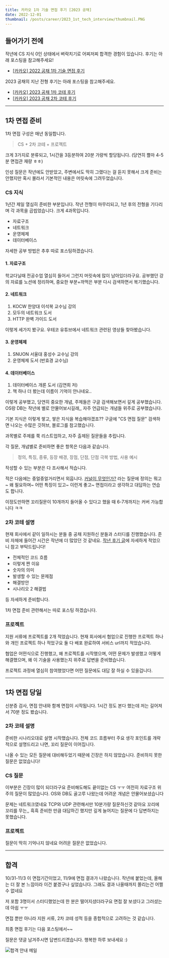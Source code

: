 ```yaml
---
title: 카카오 1차 기술 면접 후기 [2023 공채]
date: 2022-12-01
thumbnail: /posts/career/2023_1st_tech_interview/thumbnail.PNG
---
```


## 들어가기 전에

작년에 CS 지식 0인 상태에서 벼락치기로 어찌저찌 합격한 경험이 있습니다.
후기는 아래 포스팅을 참고해주세요!

- [[카카오] 2022 공채 1차 기술 면접 후기](/blog/career/2022_1st_tech_interview)

2023 공채의 지난 전형 후기는 아래 포스팅을 참고해주세요.

- [[카카오] 2023 공채 1차 코테 후기](/blog/career/2023_1st_coding_test)
- [[카카오] 2023 공채 2차 코테 후기](/blog/career/2023_2nd_coding_test)

---

## 1차 면접 준비

1차 면접 구성은 매년 동일합니다. 

> CS + 2차 코테 + 프로젝트

크게 3가지로 분류되고, 1시간을 3등분하여 20분 가량씩 할당됩니다. (당연히 쁠마 4-5분 면접관 재량 ㅎㅎ)

인성 질문은 작년에도 안받았고, 주변에서도 딱히 그랬다는 걸 듣지 못해서
크게 준비는 안했지만 혹시 몰라서 기본적인 내용은 머릿속에 그려두었습니다.

### CS 지식

1년간 제일 열심히 준비한 부분입니다.
작년 전형이 마무리되고, 1년 후의 전형을 기다리며 각 과목을 곱씹었습니다.
크게 4과목입니다.

- 자료구조
- 네트워크
- 운영체제
- 데이터베이스

자세한 공부 방법은 추후 따로 포스팅하겠습니다.

 

#### 1. 자료구조

학교다닐때 전공수업 열심히 들어서 그런지 머릿속에 많이 남아있더라구요.
공부했던 강의 자료를 노션에 정리하며, 중요한 부분+까먹은 부분 다시 검색하면서 복기했습니다.

 

#### 2. 네트워크

1. KOCW 한양대 이석복 교수님 강의
2. 모두의 네트워크 도서
3. HTTP 완벽 가이드 도서

이렇게 세가지 봤구요. 우테코 유튜브에서 네트워크 관련된 영상들 찾아봤습니다.

 

#### 3. 운영체제

1. SNUON 서울대 홍성수 교수님 강의
2. 운영체제 도서 (반효경 교수님)

#### 4. 데이터베이스

1. 데이터베이스 개론 도서 (김연희 저)
2. 책 하나 더 봤는데 이름이 기억이 안나네요..


이렇게 공부했고, 당연히 중요한 개념, 주제들은 구글 검색해보면서 깊게 공부했습니다.
OS랑 DB는 작년에 별로 안물어보시길래,, 자주 언급되는 개념들 위주로 공부했습니다.

기본 지식은 이렇게 쌓고, 쌓은 지식을 복습해야겠죠??
구글에 "CS 면접 질문" 검색하면 나오는 수많은 깃허브, 블로그를 참고했습니다.

과목별로 주제를 쭉 리스트업하고, 자주 출제된 질문들을 추립니다.

각 질문, 개념별로 준비하면 좋은 항목은 다음과 같습니다.

> 정의, 특징, 종류, 등장 배경, 장점, 단점, 단점 극복 방법, 사용 예시

작성할 수 있는 부분은 다 조사해서 적습니다.

적은 다음에는 중얼중얼거리면서 외웁니다. 
<u>커널이 무엇인가?</u> 라는 질문에
정의는 뭐고~ 왜 필요하며~ 어떤 특징이 있고~ 이런게 좋고~ 
면접이라고 생각하고 대답하는 연습도 합니다.

이정도만하면 꼬리질문이 10개까지 들어올 수 있다고 했을 때
6-7개까지는 커버 가능합니다 ㅋㅋ

### 2차 코테 설명
현재 회사에서 같이 일하시는 분들 중 공채 지원하신 분들과 스터디를 진행했습니다.
준비 자체에 들어간 시간은 작년에 더 많았던 것 같네요. 
[작년 후기 글](/blog/career/2022_1st_tech_interview)에 자세하게 적었으니 참고 부탁드립니다!

- 전체적인 코드 흐름
- 이렇게 짠 이유
- 숫자의 의미
- 발생할 수 있는 문제점
- 해결방안
- 시나리오 2 해결법

등 자세하게 준비합니다. 

1차 면접 준비 관련해서는 따로 포스팅 하겠습니다.

### 프로젝트
지원 서류에 프로젝트를 2개 적었습니다.
현재 회사에서 협업으로 진행한 프로젝트 하나와
개인 프로젝트 하나 적었구요
둘 다 배포 완료하여 서비스 url까지 적었습니다.

협업은 어떤식으로 진행했고,
왜 프로젝트를 시작했으며,
어떤 문제가 발생했고 어떻게 해결했으며,
왜 이 기술을 사용했는지 위주로 답변을 준비했습니다.

프로젝트 과정에 열심히 참여했었다면 어떤 질문에도 대답 잘 하실 수 있을겁니다.

---

## 1차 면접 당일
신분증 검사, 면접 안내와 함께 면접이 시작됩니다.
1시간 정도 본다 했는데 저는 길어져서 70분 정도 봤습니다.

### 2차 코테 설명
준비한 시나리오대로 설명 시작했습니다.
전체 코드 흐름부터 주요 생각 포인트를 개략적으로 설명드리고 나면,
꼬리 질문이 이어집니다. 

나올 수 있는 모든 질문에 대비해두었기 때문에 긴장은 하지 않았습니다.
준비하지 못한 질문은 없었습니다!

### CS 질문
이부분은 긴장이 많이 되더라구요
준비해도해도 끝이없는 CS ㅜㅜ
여전히 자료구조 위주의 질문이 많았습니다.
OS와 DB도 골고루 나왔는데 어려운 개념은 안물어보셨습니다

문제는 네트워크였네요
TCP와 UDP 관련해서만 10분가량 질문하신것 같아요
꼬리에 꼬리를 무는,, 흑흑 준비한 만큼 대답하긴 했지만
깊게 늘어지는 질문에 다 답변하지는 못했습니다.

### 프로젝트
질문이 딱히 기억나지 않네요
어려운 질문은 없었습니다. 

---

## 합격
10/31-11/3 이 면접기간이었고, 11/9에 면접 결과가 나왔습니다.
작년에 붙었는데, 올해는 더 잘 본 느낌이라 이건 붙겠구나 싶었습니다.
그래도 결과 나올때까지 쫄리는건 어쩔 수 없네요

저 포함 3명이서 스터디했었는데 한 분은 떨어지셨더라구요 
면접 잘 보셨다고 그러셨는데 아쉽 ㅜㅜ

면접 뿐만 아니라 지원 서류, 2차 코테 성적 등을 종합적으로 고려하는 것 같습니다.

최종 면접 후기는 다음 포스팅에서~~

질문은 댓글 남겨주시면 답변드리겠습니다.
행복한 하루 보내세요 :)

![합격 안내 메일](/posts/career/2023_1st_tech_interview/1.png)